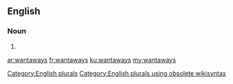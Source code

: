 ==English==

===Noun===
{{head|en}}

# {{plural of|wantaway}}

[[Category:English plurals]][[Category:English plurals using obsolete wikisyntax]]

[[ar:wantaways]]
[[fr:wantaways]]
[[ku:wantaways]]
[[my:wantaways]]